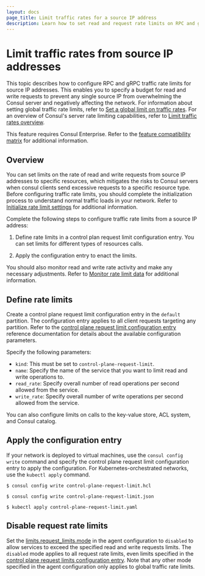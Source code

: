 ```yaml
---
layout: docs
page_title: Limit traffic rates for a source IP address
description: Learn how to set read and request rate limits on RPC and gRPC traffic from all source IP addresses to a Consul resource.
---
```


# Limit traffic rates from source IP addresses

This topic describes how to configure RPC and gRPC traffic rate limits for source IP addresses. This enables you to specify a budget for read and write requests to prevent any single source IP from overwhelming the Consul server and negatively affecting the network. For information about setting global traffic rate limits, refer to [Set a global limit on traffic rates](/consul/docs/manage/rate-limit/set-global). For an overview of Consul's server rate limiting capabilities, refer to [Limit traffic rates overview](/consul/docs/manage/rate-limit).

<EnterpriseAlert>

This feature requires Consul Enterprise. Refer to the [feature compatibility matrix](/consul/docs/enterprise#consul-enterprise-feature-availability) for additional information.

</EnterpriseAlert>

## Overview

You can set limits on the rate of read and write requests from source IP addresses to specific resources, which mitigates the risks to Consul servers when consul clients send excessive requests to a specific resource type. Before configuring traffic rate limits, you should complete the initialization process to understand normal traffic loads in your network. Refer to [Initialize rate limit settings](/consul/docs/manage/rate-limit/initialize) for additional information.

Complete the following steps to configure traffic rate limits from a source IP address:

1. Define rate limits in a control plan request limit configuration entry. You can set limits for different types of resources calls.

1. Apply the configuration entry to enact the limits.

You should also monitor read and write rate activity and make any necessary adjustments. Refer to [Monitor rate limit data](/consul/docs/manage/rate-limit/monitor) for additional information.

## Define rate limits

Create a control plane request limit configuration entry in the `default` partition. The configuration entry applies to all client requests targeting any partition. Refer to the [control plane request limit configuration entry](/consul/docs/reference/config-entry/control-plane-request-limit) reference documentation for details about the available configuration parameters.

Specify the following parameters:

- `kind`: This must be set to `control-plane-request-limit`.
- `name`: Specify the name of the service that you want to limit read and write operations to.
-  `read_rate`: Specify overall number of read operations per second allowed from the service.
-  `write_rate`: Specify overall number of write operations per second allowed from the service.

You can also configure limits on calls to the key-value store, ACL system, and Consul catalog.

## Apply the configuration entry

If your network is deployed to virtual machines, use the `consul config write` command and specify the control plane request limit configuration entry to apply the configuration. For Kubernetes-orchestrated networks, use the `kubectl apply` command.

<Tabs>
<Tab heading="HCL" group="hcl">

```shell-session
$ consul config write control-plane-request-limit.hcl
```

</Tab>
<Tab heading="JSON" group="json">

```shell-session
$ consul config write control-plane-request-limit.json
```

</Tab>
<Tab heading="Kubernetes" group="kubernetes">

```shell-session
$ kubectl apply control-plane-request-limit.yaml
```

</Tab>
</Tabs>

## Disable request rate limits

Set the [limits.request_limits.mode](/consul/docs/reference/agent#mode-1) in the agent configuration to `disabled` to allow services to exceed the specified read and write requests limits. The `disabled` mode applies to all request rate limits, even limits specified in the [control plane request limits configuration entry](/consul/docs/reference/config-entry/control-plane-request-limit).  Note that any other mode specified in the agent configuration only applies to global traffic rate limits.
